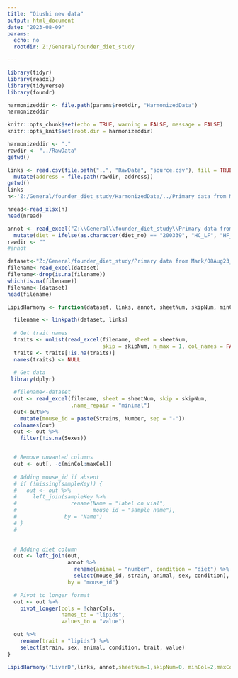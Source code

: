 ```yaml
---
title: "Qiushi new data"
output: html_document
date: "2023-08-09"
params:
  echo: no
  rootdir: Z:/General/founder_diet_study

---
```


```r
library(tidyr)
library(readxl)
library(tidyverse)
library(foundr)
```

```r
harmonizeddir <- file.path(params$rootdir, "HarmonizedData")
harmonizeddir
```

```r
knitr::opts_chunk$set(echo = TRUE, warning = FALSE, message = FALSE)
knitr::opts_knit$set(root.dir = harmonizeddir)
```

```r
harmonizeddir <- "."
rawdir <- "../RawData"
getwd()
```

```r
links <- read.csv(file.path("..", "RawData", "source.csv"), fill = TRUE,quote="") %>%
  mutate(address = file.path(rawdir, address))
getwd()
links
n<-'Z:/General/founder_diet_study/HarmonizedData/../Primary data from Mark/08Aug23_Founder_Data_To_Wisconsin/07Aug2023_Founder_Liver_D_labels_Enrichment_To_Wisconsin.xlsx'

nread<-read_xlsx(n)
head(nread)

```

```r
annot <- read_excel("Z:\\General\\founder_diet_study\\Primary data from Mark\\mouse annotations for founder diet study.xlsx") %>%
  mutate(diet = ifelse(as.character(diet_no) == "200339", "HC_LF", "HF_LC"))
rawdir <- ""
#annot
```

```r
dataset<-"Z:/General/founder_diet_study/Primary data from Mark/08Aug23_Founder_Data_To_Wisconsin/07Aug2023_Founder_Liver_D_labels_Enrichment_To_Wisconsin.xlsx"
filename<-read_excel(dataset)
filename<-drop(is.na(filename))
which(is.na(filename))
filename<-(dataset)
head(filename)
```



```r
LipidHarmony <- function(dataset, links, annot, sheetNum, skipNum, minCol,maxCol,charCols,...,sampleKey) {

  filename <- linkpath(dataset, links)
  
  # Get trait names
  traits <- unlist(read_excel(filename, sheet = sheetNum,
                              skip = skipNum, n_max = 1, col_names = FALSE)[1,])
  traits <- traits[!is.na(traits)]
  names(traits) <- NULL
  
  # Get data
 library(dplyr)

  #filename<-dataset
  out <- read_excel(filename, sheet = sheetNum, skip = skipNum,
                    .name_repair = "minimal")
  out<-out%>%
    mutate(mouse_id = paste(Strains, Number, sep = "-"))
  colnames(out)
  out <- out %>%
    filter(!is.na(Sexes))


  # Remove unwanted columns
  out <- out[, -c(minCol:maxCol)]
  
  # Adding mouse_id if absent
  # if (!missing(sampleKey)) {
  #   out <- out %>%
  #     left_join(sampleKey %>%
  #                 rename(Name = "label on vial",
  #                        mouse_id = "sample name"),
  #               by = "Name")
  # }
  # 
  

  # Adding diet column
  out <- left_join(out,
                   annot %>%
                     rename(animal = "number", condition = "diet") %>%
                     select(mouse_id, strain, animal, sex, condition),
                   by = "mouse_id")

  # Pivot to longer format
  out <- out %>%
    pivot_longer(cols = !charCols,
                 names_to = "lipids",
                 values_to = "value")

  out %>%
    rename(trait = "lipids") %>%
    select(strain, sex, animal, condition, trait, value)
}

```

```r

LipidHarmony("LiverD",links, annot,sheetNum=1,skipNum=0, minCol=2,maxCol=3,charCols=c("strain","animal","sex","condition","mouse_id","Strains","Diets")) 

```

